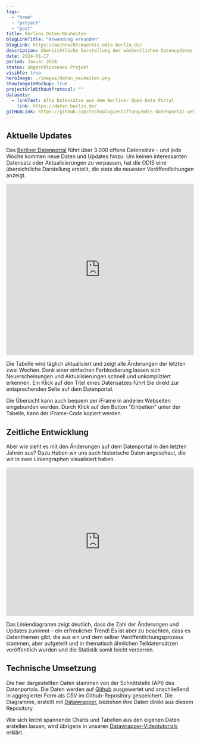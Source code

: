 ```yaml
---
tags:
  - "home"
  - "project"
  - "post"
title: Berlins Daten-Neuheiten
blogLinkTitle: "Anwendung erkunden"
blogLink: https://weihnachtsmaerkte.odis-berlin.de/
description: Übersichtliche Darstellung der wöchentlichen Datenupdates auf Berlins Open Data Portal.
date: 2024-01-17
period: Januar 2024
status: abgeschlossenes Projekt
visible: true
heroImage: ./images/daten_neuheiten.png
showImageInMockup: true
projectUrlWithoutProtocol: ""
datasets:
  - linkText: Alle Datensätze aus dem Berliner Open Data Portal
    link: https://daten.berlin.de/
gitHubLink: https://github.com/technologiestiftung/odis-datenportal-uebersicht
---
```


## Aktuelle Updates

Das [Berliner Datenportal](https://daten.berlin.de/) führt über 3.000 offene Datensätze - und jede Woche kommen neue Daten und Updates hinzu. Um keinen interessanten Datensatz oder Aktualisierungen zu verpassen, hat die ODIS eine übersichtliche Darstellung erstellt, die stets die neuesten Veröffentlichungen anzeigt.

<iframe title="Neuerscheinungen und Updates in den letzten zwei Wochen auf Berlin Open Data" 
  id="datawrapper-chart-Rij6z" 
  src="https://datawrapper.dwcdn.net/Rij6z/17/" 
  scrolling="no" 
  frameborder="0" 
  style="width: 0; min-width: 100% !important; border: none;" 
  height="460" 
  loading="lazy"
  data-external="1">
</iframe>
        
Die Tabelle wird täglich aktualisiert und zeigt alle Änderungen der letzten zwei Wochen. Dank einer einfachen Farbkodierung lassen sich Neuerscheinungen und Aktualisierungen schnell und unkompliziert erkennen. Ein Klick auf den Titel eines Datensatzes führt Sie direkt zur entsprechenden Seite auf dem Datenportal.

Die Übersicht kann auch bequem per iFrame in anderen Webseiten eingebunden werden. Durch Klick auf den Button "Einbetten" unter der Tabelle, kann der iFrame-Code kopiert werden.

## Zeitliche Entwicklung 

Aber wie sieht es mit den Änderungen auf dem Datenportal in den letzten Jahren aus? Dazu Haben wir uns auch historische Daten angeschaut, die wir in zwei Liniengraphen visualisiert haben. 

<iframe title="Neuerscheinungen und Updates seit dem Jahr 2000 auf Berlin Open Data" 
  id="datawrapper-chart-ZgWJU" 
  src="https://datawrapper.dwcdn.net/ZgWJU/8/" 
  scrolling="no" 
  frameborder="0" 
  style="width: 0; min-width: 100% !important; border: none;" 
  height="398" 
  loading="lazy"
  data-external="1">
</iframe>

Das Liniendiagramm zeigt deutlich, dass die Zahl der Änderungen und Updates zunimmt – ein erfreulicher Trend! Es ist aber zu beachten, dass es Datenthemen gibt, die aus ein und dem selber Veröffentlichungsprozess stammen, aber aufgeteilt und in thematisch ähnlichen Teildatensätzen veröffentlich wurden und die Statistik somit leicht verzerren.

## Technische Umsetzung

Die hier dargestellten Daten stammen von der Schnittstelle (API) des Datenportals. Die Daten werden auf [Github](https://github.com/technologiestiftung/odis-datenportal-uebersicht) ausgewertet und anschließend in aggregierter Form als CSV im Github-Repository gespeichert. Die Diagramme, erstellt mit [Datawrapper](https://www.datawrapper.de/), beziehen ihre Daten direkt aus diesem Repository.

Wie sich leicht spannende Charts und Tabellen aus den eigenen Daten erstellen lassen, wird übrigens in unseren [Datawrapper-Videotutorials](https://odis-berlin.de/ressourcen/datenvisualisierung/) erklärt.


<script
  type="text/javascript"
  set:html={`!function(){"use strict";window.addEventListener("message",(function(e){if(void 0!==e.data["datawrapper-height"]){var t=document.querySelectorAll("iframe");for(var a in e.data["datawrapper-height"])for(var r=0;r<t.length;r++){if(t[r].contentWindow===e.source)t[r].style.height=e.data["datawrapper-height"][a]+"px"}}}))}();`}
/>{" "}
